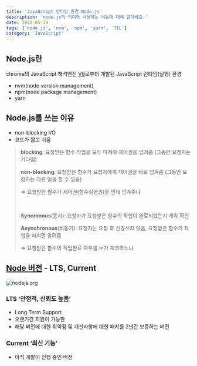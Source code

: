 ```yaml
---
title: 'JavaScript 런타임 환경 Node.js'
description: 'node.js의 의미와 사용하는 이유에 대해 알아봐요.'
date: 2022-05-30
tags: ['node.js', 'nvm', 'npm', 'yarn', 'TIL']
category: 'JavaScript'
---
```


## Node.js란

chrome의 JavaScript 해석엔진 [V8](https://v8.dev/)로부터 개발된 JavaScript 런타임(실행) 환경

- nvm(node version management)
- npm(node package management)
- yarn

## Node.js를 쓰는 이유

- non-blocking I/O
- 코드가 짧고 쉬움

> **blocking**: 요청받은 함수 작업을 모두 마쳐야 제어권을 넘겨줌 (그동안 요청자는 기다림)
>
> **non-blocking**: 요청받은 함수가 요청자에게 제어권을 바로 넘겨줌 (그동안 요청자는 다른 일을 할 수 있음)
>
> ⇒ 요청받은 함수가 제어권(함수실행권)을 언제 넘겨주냐
>
> <br />
>
> **Syncronous**(동기): 요청자가 요청받은 함수의 작업이 완료되었는지 계속 확인
>
> **Asynchronous**(비동기): 요청자는 요청 후 신경쓰지 않음, 요청받은 함수가 작업을 마치면 알려줌
>
> ⇒ 요청받은 함수의 작업완료 여부를 누가 체크하느냐

## [Node 버전](https://nodejs.org/ko/) - LTS, Current

![nodejs.org](</posts/why-nodejs(1).png>)

### LTS ‘안정적, 신뢰도 높음’

- Long Term Support
- 오랜기간 지원이 가능한
- 해당 버전에 대한 취약점 및 개선사항에 대한 패치를 2년간 보증하는 버전

### Current ‘최신 기능’

- 아직 개발이 진행 중인 버전
